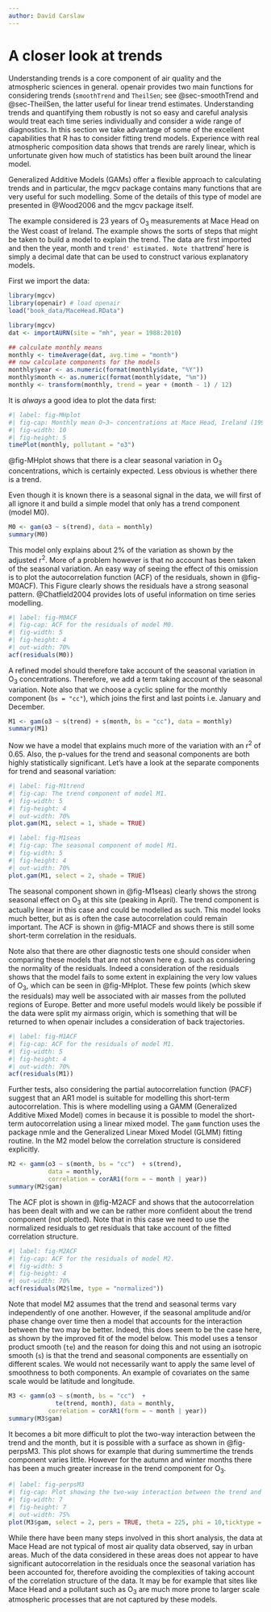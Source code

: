 ```yaml
---
author: David Carslaw
---
```


# A closer look at trends {#sec-trends-gam}

Understanding trends is a core component of air quality and the
atmospheric sciences in general. [openair]{.pkg} provides two main functions
for considering trends (`smoothTrend` and `TheilSen`; see @sec-smoothTrend and @sec-TheilSen, the
latter useful for linear trend estimates. Understanding trends and
quantifying them robustly is not so easy and careful analysis would
treat each time series individually and consider a wide range of
diagnostics. In this section we take advantage of some of the
excellent capabilities that R has to consider fitting trend
models. Experience with real atmospheric composition data shows that
trends are rarely linear, which is unfortunate given how much of
statistics has been built around the linear model.

Generalized Additive Models (GAMs) offer a flexible approach to
calculating trends and in particular, the [mgcv]{.pkg} package contains
many functions that are very useful for such modelling. Some of the
details of this type of model are presented in @Wood2006 and
the [mgcv]{.pkg} package itself.

The example considered is 23 years of O~3~ measurements at Mace Head
on the West coast of Ireland. The example shows the sorts of steps
that might be taken to build a model to explain the trend. The data
are first imported and then the year, month and `trend'
estimated. Note that `trend' here is simply a decimal date that can be
used to construct various explanatory models.

First we import the data:

```r
library(mgcv)
library(openair) # load openair
load("book_data/MaceHead.RData")
```

```r
library(mgcv)
dat <- importAURN(site = "mh", year = 1988:2010)
```

```r
## calculate monthly means
monthly <- timeAverage(dat, avg.time = "month")
## now calculate components for the models
monthly$year <- as.numeric(format(monthly$date, "%Y"))
monthly$month <- as.numeric(format(monthly$date, "%m"))
monthly <- transform(monthly, trend = year + (month - 1) / 12)
```

It is *always* a good idea to plot the data first:

```r
#| label: fig-MHplot
#| fig-cap: Monthly mean O~3~ concentrations at Mace Head, Ireland (1998--2010).
#| fig-width: 10
#| fig-height: 5
timePlot(monthly, pollutant = "o3")
```

@fig-MHplot shows that there is a clear seasonal variation in
O~3~ concentrations, which is certainly expected. Less obvious is
whether there is a trend.

Even though it is known there is a seasonal signal in the data, we
will first of all ignore it and build a simple model that only has a trend component (model M0).

```r
M0 <- gam(o3 ~ s(trend), data = monthly)
summary(M0)
```

This model only explains about 2\% of the variation as shown by the
adjusted r^2^. More of a problem however is that no account has been
taken of the seasonal variation. An easy way of seeing the effect of
this omission is to plot the autocorrelation function (ACF) of the
residuals, shown in @fig-M0ACF). This Figure clearly shows the
residuals have a strong seasonal pattern. @Chatfield2004
provides lots of useful information on time series modelling.

```r
#| label: fig-M0ACF
#| fig-cap: ACF for the residuals of model M0.
#| fig-width: 5
#| fig-height: 4
#| out-width: 70%
acf(residuals(M0))
```

A refined model should therefore take account of the seasonal variation
in O~3~ concentrations. Therefore, we add a term taking account of
the seasonal variation. Note also that we choose a cyclic spline for
the monthly component (`bs = "cc"`), which joins the first and last
points i.e. January and December.

```r
M1 <- gam(o3 ~ s(trend) + s(month, bs = "cc"), data = monthly)
summary(M1)
```

Now we have a model that explains much more of the variation with an
r^2^ of 0.65. Also, the p-values for the trend and seasonal
components are both highly statistically significant. Let's have a look
at the separate components for trend and seasonal variation:

```r
#| label: fig-M1trend
#| fig-cap: The trend component of model M1.
#| fig-width: 5
#| fig-height: 4
#| out-width: 70%
plot.gam(M1, select = 1, shade = TRUE)
```

```r
#| label: fig-M1seas
#| fig-cap: The seasonal component of model M1.
#| fig-width: 5
#| fig-height: 4
#| out-width: 70%
plot.gam(M1, select = 2, shade = TRUE)
```

The seasonal component shown in @fig-M1seas) clearly shows the
strong seasonal effect on O~3~ at this site (peaking in April). The
trend component is actually linear in this case and could be modelled
as such. This model looks much better, but as is often the case
autocorrelation could remain important. The ACF is shown in @fig-M1ACF and shows there is still some short-term correlation in the residuals.

Note also that there are other diagnostic tests one should consider
when comparing these models that are not shown here e.g. such as
considering the normality of the residuals. Indeed a consideration of
the residuals shows that the model fails to some extent in explaining
the very low values of O~3~, which can be seen in
@fig-MHplot. These few points (which skew the residuals) may
well be associated with air masses from the polluted regions of
Europe. Better and more useful models would likely be possible if the
data were split my airmass origin, which is something that will be
returned to when [openair]{.pkg} includes a consideration of back
trajectories.

```r
#| label: fig-M1ACF
#| fig-cap: ACF for the residuals of model M1.
#| fig-width: 5
#| fig-height: 4
#| out-width: 70%
acf(residuals(M1))
```

Further tests, also considering the partial autocorrelation function
(PACF) suggest that an AR1 model is suitable for modelling this
short-term autocorrelation. This is where modelling using a GAMM
(Generalized Additive Mixed Model) comes in because it is possible to
model the short-term autocorrelation using a linear mixed model. The
`gamm` function uses the package [nmle]{.pkg} and the Generalized
Linear Mixed Model (GLMM) fitting routine. In the M2 model below the
correlation structure is considered explicitly.

```r
M2 <- gamm(o3 ~ s(month, bs = "cc")  + s(trend), 
           data = monthly,
           correlation = corAR1(form = ~ month | year))
summary(M2$gam)
```

The ACF plot is shown in @fig-M2ACF and shows that the
autocorrelation has been dealt with and we can be rather more
confident about the trend component (not plotted). Note that in this
case we need to use the normalized residuals to get residuals that
take account of the fitted correlation structure.


```r
#| label: fig-M2ACF
#| fig-cap: ACF for the residuals of model M2.
#| fig-width: 5
#| fig-height: 4
#| out-width: 70%
acf(residuals(M2$lme, type = "normalized"))
```

Note that model M2 assumes that the trend and seasonal terms vary
independently of one another. However, if the seasonal amplitude
and/or phase change over time then a model that accounts for the
interaction between the two may be better. Indeed, this does seem to
be the case here, as shown by the improved fit of the model
below. This model uses a tensor product smooth (`te`) and the
reason for doing this and not using an isotropic smooth (`s`) is
that the trend and seasonal components are essentially on different
scales. We would not necessarily want to apply the same level of
smoothness to both components. An example of covariates on the same
scale would be latitude and longitude.

```r
M3 <- gamm(o3 ~ s(month, bs = "cc")  + 
             te(trend, month), data = monthly,
           correlation = corAR1(form = ~ month | year))
summary(M3$gam)
```

It becomes a bit more difficult to plot the two-way interaction
between the trend and the month, but it is possible with a surface as
shown in @fig-perpsM3. This plot shows for example that
during summertime the trends component varies little. However for the
autumn and winter months there has been a much greater increase in the
trend component for O~3~.


```r
#| label: fig-perpsM3
#| fig-cap: Plot showing the two-way interaction between the trend and seasonal components.
#| fig-width: 7
#| fig-height: 7
#| out-width: 75%
plot(M3$gam, select = 2, pers = TRUE, theta = 225, phi = 10,ticktype = "detailed")
```

While there have been many steps involved in this short analysis, the
data at Mace Head are not typical of most air quality data observed,
say in urban areas. Much of the data considered in these areas does
not appear to have significant autocorrelation in the residuals once
the seasonal variation has been accounted for, therefore avoiding the
complexities of taking account of the correlation structure of the
data. It may be for example that sites like Mace Head and a pollutant
such as O~3~ are much more prone to larger scale atmospheric
processes that are not captured by these models.
